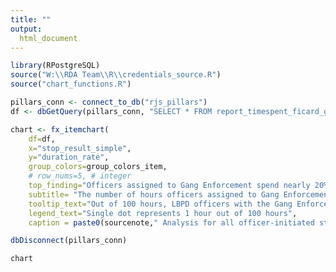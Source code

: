 ```yaml
---
title: ""
output:
  html_document
---
```

<!-- link to Google Font -->
<link href="https://fonts.googleapis.com/css2?family=Inter:wght@100;200;300;400;500;600;700;800;900&display=swap" rel="stylesheet">

```r

library(RPostgreSQL)
source("W:\\RDA Team\\R\\credentials_source.R")
source("chart_functions.R")

pillars_conn <- connect_to_db("rjs_pillars")
df <- dbGetQuery(pillars_conn, "SELECT * FROM report_timespent_ficard_gang_stop") 

chart <- fx_itemchart(
    df=df, 
    x="stop_result_simple",
    y="duration_rate", 
    group_colors=group_colors_item,
    # row_nums=5, # integer
    top_finding="Officers assigned to Gang Enforcement spend nearly 20% of their time on stops resulting in a field interview card",
    subtitle= "The number of hours officers assigned to Gang Enforcement spent on officer-initiated stops by stop result",
    tooltip_text="Out of 100 hours, LBPD officers with the Gang Enforcement assignment spent <b>{point.duration_rate:.1f}</b> hours on officer-initiated stops that resulted in <b>{point.stop_result_simple}</b>",
    legend_text="Single dot represents 1 hour out of 100 hours",
    caption = paste0(sourcenote," Analysis for all officer-initiated stops made by the Gang Enforcement assignment"))    

dbDisconnect(pillars_conn)
```

```r
chart
```

<script>
  document.querySelectorAll('.highchart').forEach((e) => {
    e.style.width = '100%';
  })
  document.querySelectorAll('.highchart').forEach((e) => {
    e.style.height = '100%';
  })
</script>